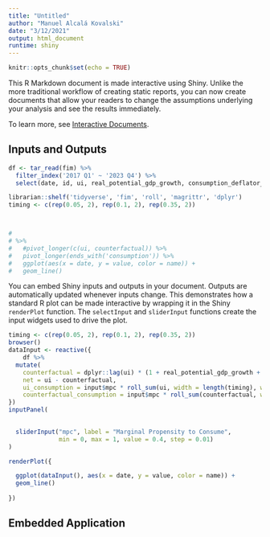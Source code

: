 ```yaml
---
title: "Untitled"
author: "Manuel Alcalá Kovalski"
date: "3/12/2021"
output: html_document
runtime: shiny
---
```


```r
knitr::opts_chunk$set(echo = TRUE)
```

This R Markdown document is made interactive using Shiny.
Unlike the more traditional workflow of creating static reports, you can now create documents that allow your readers to change the assumptions underlying your analysis and see the results immediately.

To learn more, see [Interactive Documents](http://rmarkdown.rstudio.com/authoring_shiny.html).

## Inputs and Outputs

```r
df <- tar_read(fim) %>% 
  filter_index('2017 Q1' ~ '2023 Q4') %>% 
  select(date, id, ui, real_potential_gdp_growth, consumption_deflator_growth)

```

```r
librarian::shelf('tidyverse', 'fim', 'roll', 'magrittr', 'dplyr')
timing <- c(rep(0.05, 2), rep(0.1, 2), rep(0.35, 2))



# 
# %>% 
#   #pivot_longer(c(ui, counterfactual)) %>% 
#   pivot_longer(ends_with('consumption')) %>% 
#   ggplot(aes(x = date, y = value, color = name)) +
#   geom_line() 


```

You can embed Shiny inputs and outputs in your document.
Outputs are automatically updated whenever inputs change.
This demonstrates how a standard R plot can be made interactive by wrapping it in the Shiny `renderPlot` function.
The `selectInput` and `sliderInput` functions create the input widgets used to drive the plot.

```r
timing <- c(rep(0.05, 2), rep(0.1, 2), rep(0.35, 2))
browser()
dataInput <- reactive({
    df %>% 
  mutate(
    counterfactual = dplyr::lag(ui) * (1 + real_potential_gdp_growth + consumption_deflator_growth),
    net = ui - counterfactual, 
    ui_consumption = input$mpc * roll_sum(ui, width = length(timing), weights = timing, online = FALSE),
    counterfactual_consumption = input$mpc * roll_sum(counterfactual, width = length(timing), weights = timing, online = FALSE)) %>% pivot_longer(ends_with('consumption')) 
})
inputPanel(

  
  sliderInput("mpc", label = "Marginal Propensity to Consume",
              min = 0, max = 1, value = 0.4, step = 0.01)
)

renderPlot({

  ggplot(dataInput(), aes(x = date, y = value, color = name)) +
  geom_line() 
  
})
```

## Embedded Application
